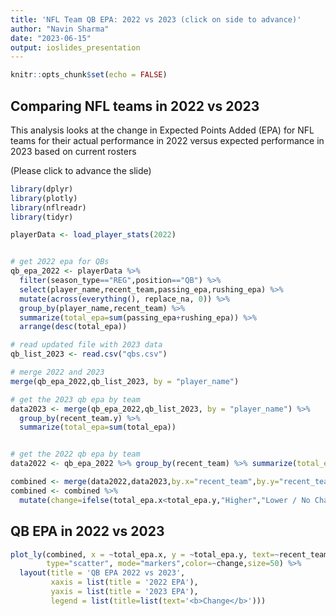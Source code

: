 ```yaml
---
title: 'NFL Team QB EPA: 2022 vs 2023 (click on side to advance)'
author: "Navin Sharma"
date: "2023-06-15"
output: ioslides_presentation
---
```


```r
knitr::opts_chunk$set(echo = FALSE)
```

## Comparing NFL teams in 2022 vs 2023
This analysis looks at the change in Expected Points Added (EPA) for NFL teams for their actual performance in 2022 versus expected performance in 2023 based on current rosters

(Please click to advance the slide)

```r
library(dplyr)
library(plotly)
library(nflreadr)
library(tidyr)

playerData <- load_player_stats(2022)


# get 2022 epa for QBs
qb_epa_2022 <- playerData %>% 
  filter(season_type=="REG",position=="QB") %>% 
  select(player_name,recent_team,passing_epa,rushing_epa) %>% 
  mutate(across(everything(), replace_na, 0)) %>% 
  group_by(player_name,recent_team) %>%
  summarize(total_epa=sum(passing_epa+rushing_epa)) %>%
  arrange(desc(total_epa))

# read updated file with 2023 data
qb_list_2023 <- read.csv("qbs.csv")

# merge 2022 and 2023
merge(qb_epa_2022,qb_list_2023, by = "player_name")

# get the 2023 qb epa by team
data2023 <- merge(qb_epa_2022,qb_list_2023, by = "player_name") %>% 
  group_by(recent_team.y) %>%
  summarize(total_epa=sum(total_epa))


# get the 2022 qb epa by team
data2022 <- qb_epa_2022 %>% group_by(recent_team) %>% summarize(total_epa=sum(total_epa))

combined <- merge(data2022,data2023,by.x="recent_team",by.y="recent_team.y")
combined <- combined %>%
  mutate(change=ifelse(total_epa.x<total_epa.y,"Higher","Lower / No Change"))
```

## QB EPA in 2022 vs 2023
```r
plot_ly(combined, x = ~total_epa.x, y = ~total_epa.y, text=~recent_team, 
        type="scatter", mode="markers",color=~change,size=50) %>%
  layout(title = 'QB EPA 2022 vs 2023', 
         xaxis = list(title = '2022 EPA'), 
         yaxis = list(title = '2023 EPA'),
         legend = list(title=list(text='<b>Change</b>')))
```
